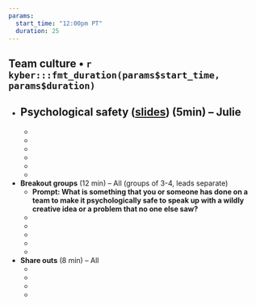 ```yaml
---
params: 
  start_time: "12:00pm PT"
  duration: 25
---
```


## Team culture • `r kyber:::fmt_duration(params$start_time, params$duration)`

- **Psychological safety** ([slides](https://docs.google.com/presentation/d/1TwCyf9xicLWBfPhW9HnYQH3-mHycEyVKTm38zSg4D3Q/edit?usp=sharing)) (5min) – Julie
  - 
  -  
  -  
  -    
  -  
  -  
  - 
- **Breakout groups** (12 min) – All (groups of 3-4, leads separate)
  - **Prompt: What is something that you or someone has done on a team to make it psychologically safe to speak up with a wildly creative idea or a problem that no one else saw?**
  - ‎
  - 
  -  
  -   
  - 
- **Share outs** (8 min) – All
  - ‎
  - 
  -  
  -  